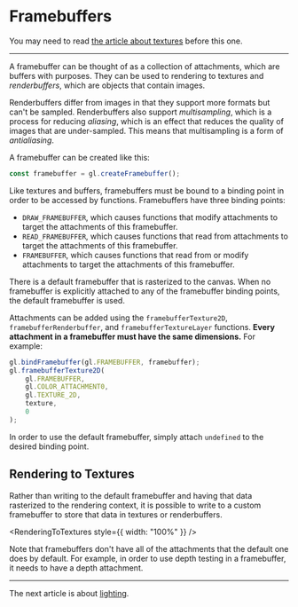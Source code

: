 # Framebuffers

You may need to read [the article about textures](/a/webgl/textures) before this one.

---

A framebuffer can be thought of as a collection of attachments, which are buffers with purposes.
They can be used to rendering to textures and _renderbuffers_, which are objects that contain images.

Renderbuffers differ from images in that they support more formats but can't be sampled. Renderbuffers
also support _multisampling_, which is a process for reducing _aliasing_, which is an effect that
reduces the quality of images that are under-sampled. This means that multisampling is a form of _antialiasing_.

A framebuffer can be created like this:

```js
const framebuffer = gl.createFramebuffer();
```

Like textures and buffers, framebuffers must be bound to a binding point in order to be accessed by
functions. Framebuffers have three binding points:

- `DRAW_FRAMEBUFFER`, which causes functions that modify attachments to target the attachments of this framebuffer.
- `READ_FRAMEBUFFER`, which causes functions that read from attachments to target the attachments of this framebuffer.
- `FRAMEBUFFER`, which causes functions that read from or modify attachments to target the attachments of this framebuffer.

There is a default framebuffer that is rasterized to the canvas. When no framebuffer is explicitly
attached to any of the framebuffer binding points, the default framebuffer is used.

Attachments can be added using the `framebufferTexture2D`, `framebufferRenderbuffer`, and `framebufferTextureLayer`
functions. **Every attachment in a framebuffer must have the same dimensions.** For example:

```js
gl.bindFramebuffer(gl.FRAMEBUFFER, framebuffer);
gl.framebufferTexture2D(
	gl.FRAMEBUFFER,
	gl.COLOR_ATTACHMENT0,
	gl.TEXTURE_2D,
	texture,
	0
);
```

In order to use the default framebuffer, simply attach `undefined` to the desired binding point.

## Rendering to Textures

Rather than writing to the default framebuffer and having that data rasterized to the rendering
context, it is possible to write to a custom framebuffer to store that data in textures or renderbuffers.


<RenderingToTextures style={{ width: "100%" }} />

Note that framebuffers don't have all of the attachments that the default one does by default. For
example, in order to use depth testing in a framebuffer, it needs to have a depth attachment.

---

The next article is about [lighting](/a/webgl/lighting).
